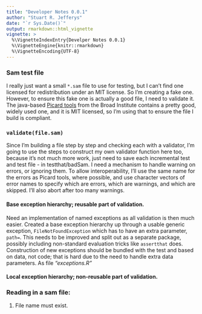 ```yaml
---
title: "Developer Notes 0.0.1"
author: "Stuart R. Jefferys"
date: "`r Sys.Date()`"
output: rmarkdown::html_vignette
vignette: >
  %\VignetteIndexEntry{Develper Notes 0.0.1}
  %\VignetteEngine{knitr::rmarkdown}
  %\VignetteEncoding{UTF-8}
---
```


### Sam test file

I really just want a small ```*.sam``` file to use for testing, but I can't find one licensed for redistribution under an MIT license. So I'm creating a fake one. However, to ensure this fake one is actually a good file, I need to validate it. The java-based [Picard tools](http://broadinstitute.github.io/picard/) from the Broad Institute contains a pretty good, widely used one, and it is MIT licensed, so I'm using that to ensure the file I build is compliant.

### ```validate(file.sam)```

Since I'm building a file step by step and checking each with a validator, I'm going to use the steps to construct my own validator function here too, because it's not much more work, just need to save each incremental test and test file - in testthat/badSam. I need a mechanism to handle warning on errors, or ignoring them. To allow interoperability, I'll use the same name for the errors as Picard tools, where possible, and use character vectors of error names to specify which are errors, which are warnings, and which are skipped. I'll also abort after too many warnings.

#### Base exception hierarchy; reusable part of validation.

Need an implementation of named exceptions as all validation is then much easier.  Created a base exception hierarchy up through a usable generic exception,  ```FileNotFoundException``` which has to have an extra parameter, ```path=```.  This needs to be improved and split out as a separate package, possibly including non-standard evaluation tricks like ```assertthat``` does. Construction of new exceptions should be bundled with the test and based on data, not code; that is hard due to the need to handle extra data parameters. As file *"exceptions.R"*


#### Local exception hierarchy; non-reusable part of validation.



### Reading in a sam file:
1. File name must exist.
